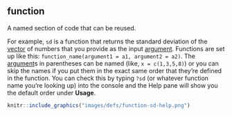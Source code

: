 ## function

<span class="shortdef">A named section of code that can be reused.</span> 

For example, `sd` is a function that returns the standard deviation of the [vector](#vector) of numbers that you provide as the input [argument](#argument). Functions are set up like this: `function_name(argument1 = a1, argument2 = a2)`. The [argument](#argument)s in parentheses can be named (like, `x = c(1,3,5,8)`) or you can skip the names if you put them in the exact same order that they're defined in the function. You can check this by typing `?sd` (or whatever function name you're looking up) into the console and the Help pane will show you the default order under **Usage**.

```r
knitr::include_graphics("images/defs/function-sd-help.png")
```